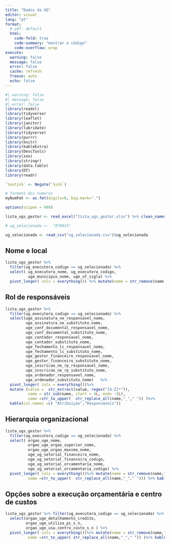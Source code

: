 ```yaml
---
title: "Dados da UG"
editor: visual
lang: "pt"
format:
  # pdf: default
  html:
    code-fold: true
    code-summary: "mostrar o código"
    code-overflow: wrap
execute:
  warning: false
  message: false
  error: false
  cache: refresh
  freeze: auto
  echo: false
---
```


```r
#| warning: false
#| message: false
#| error: false
library(readxl)
library(tidyverse)
library(leaflet)
library(janitor)
library(lubridate)
library(tidyverse)
library(purrr)
library(knitr)
library(kableExtra)
library(DescTools)
library(zoo)
library(stringr)
library(data.table)
library(DT)
library(readr)
```

```r
`%notin%` <- Negate(`%in%`)

# formato dos numeros
myNumFmt <- as.fmt(digits=0, big.mark=".")

options(scipen = 999)
```

```r
lista_ugs_gestor <- read_excel("lista_ugs_gestor.xlsx") %>% clean_names()
```

```r
# ug_selecionada <-  "070015"

ug_selecionada <- read_csv("ug_selecionada.csv")$ug_selecionada
```

## Nome e local

```r
lista_ugs_gestor %>% 
  filter(ug_executora_codigo == ug_selecionada) %>%
  select( ug_executora_nome, ug_executora_codigo, 
          uge_municipio_nome, uge_uf_sigla) %>% 
  pivot_longer( cols = everything()) %>% mutate(name = str_remove(name,"ug_"), name = str_remove(name,"executora"),name = str_remove(name,"uge"), name =str_to_upper(  str_replace_all(name,"_"," ")))%>% kable(col.names = c("Item", "Resultado"))
```

## Rol de responsáveis

```r
lista_ugs_gestor %>%
  filter(ug_executora_codigo == ug_selecionada) %>%
  select(uge_assinatura_ne_responsavel_nome,
         uge_assinatura_ne_substituto_nome,
         uge_conf_documental_responsavel_nome,
         uge_conf_documental_substituto_nome,
         uge_contador_responsavel_nome,
         uge_contador_substituto_nome,
         uge_fechamento_lc_responsavel_nome,
         uge_fechamento_lc_substituto_nome,
         uge_gestor_financeiro_responsavel_nome,
         uge_gestor_financeiro_substituto_nome,
         uge_inscricao_ne_rp_responsavel_nome,
         uge_inscricao_ne_rp_substituto_nome,
         uge_ordenador_responsavel_nome,
         uge_ordenador_substituto_nome)   %>%
  pivot_longer( cols = everything())%>% 
  mutate (value =  str_extract(value, regex("[A-Z]*")),
          name = str_sub(name, start = 4L, end= -5L),
          name =str_to_upper(  str_replace_all(name,"_"," ")) )%>%
  kable(col.names =c( "Atribuição","Responsáveis"))
```

## Hierarquia organizacional

```r
lista_ugs_gestor %>% 
  filter(ug_executora_codigo == ug_selecionada) %>%
  select( orgao_uge_nome,
          orgao_uge_orgao_superior_nome, 
          orgao_uge_orgao_maximo_nome,
          uge_ug_setorial_financeira_nome, 
          uge_ug_setorial_financeira_codigo,
          uge_ug_setorial_orcamentaria_nome, 
          uge_ug_setorial_orcamentaria_codigo) %>%
  pivot_longer( cols = everything())%>% mutate(name = str_remove(name,"uge_"),
          name =str_to_upper(  str_replace_all(name,"_"," "))) %>% kable(col.names = c("Item","Resultado"))
```

## Opções sobre a execução orçamentária e centro de custos

```r
lista_ugs_gestor %>% filter(ug_executora_codigo == ug_selecionada) %>%
  select(orgao_uge_detalhamento_credito,
         orgao_uge_utiliza_pi_s_n,
         orgao_uge_usa_centro_custo_s_n ) %>%
  pivot_longer( cols = everything())%>% mutate(name = str_remove(name,"orgao_uge_"),
          name =str_to_upper( str_replace_all(name,"_"," ")) )%>% kable(col.names = c("Regras","Opção"))
```
